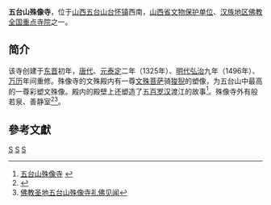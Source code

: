 {{Otheruses|殊像寺|subject=位于五台山台怀镇的殊像寺|other=同名或類似名的佛教寺院}}
{{文物保护单位
| 级别 = 省级
| 省区市 = 山西省
| 图片 = [[File:五台山-大文殊殿.JPG|180px]]
| 名称 = 殊像寺
| 编号 = 
| 分类 = 古建筑及历史纪念建筑物
| 时代 = [[明朝|明]]
| 所在 = [[五台县|五台县]][[台怀镇|台怀镇]]
| 登录 = 1986年
}}
'''五台山殊像寺'''，位于[[山西省|山西]][[五台山|五台山]][[台怀镇|台怀镇]]西南，[[山西省文物保护单位|山西省文物保护单位]]、[[汉族地区佛教全国重点寺院|汉族地区佛教全国重点寺院]]之一。

== 简介 ==
该寺创建于[[东晋|东晋]]初年，[[唐朝|唐代]]、[[元朝|元]][[泰定_(元)|泰定]]二年（1325年）、[[明朝|明代]][[弘治_(明朝)|弘治]]九年（1496年）、[[万历|万历]]年间重修。殊像寺的文殊殿内有一尊[[文殊菩萨|文殊菩萨]]骑[[狻猊|狻猊]]的塑像，为五台山中最高的一尊彩塑文殊像。殿内的殿壁上还塑造了[[五百罗汉|五百罗汉]]渡江的故事<ref>[http://www.foz.cn/Article/mingsi/huabei/shanxi/Article_155.html 五台山殊像寺] {{webarchive|url=https://web.archive.org/web/20081012070413/http://www.foz.cn/Article/mingsi/huabei/shanxi/Article_155.html |date=2008-10-12 }}</ref>。殊像寺外有般若泉、善静室<ref>{{Cite web |url=http://www.sxs.chinawts.com/list/sxs/index.htm |title=本寺概况 |access-date=2009-12-25 |archive-url=https://web.archive.org/web/20090514062333/http://www.sxs.chinawts.com/list/sxs/index.htm |archive-date=2009-05-14 |dead-url=yes }}</ref><ref>[http://www.wutaishan.cn/wutaishanyouji/12-56.html 佛教圣地五台山殊像寺礼佛见闻]{{dead link|date=2018年3月 |bot=InternetArchiveBot |fix-attempted=yes }}</ref>。

==參考文獻==
<div class="references-small">
<references></references>
</div>

{{China-buddhism-temple}}
{{忻州市境内的山西省文物保护单位}}
[[Category:汉族地区佛教全国重点寺院|S]]
[[Category:忻州文物保护单位|S]]
[[Category:五台山佛寺|S]]